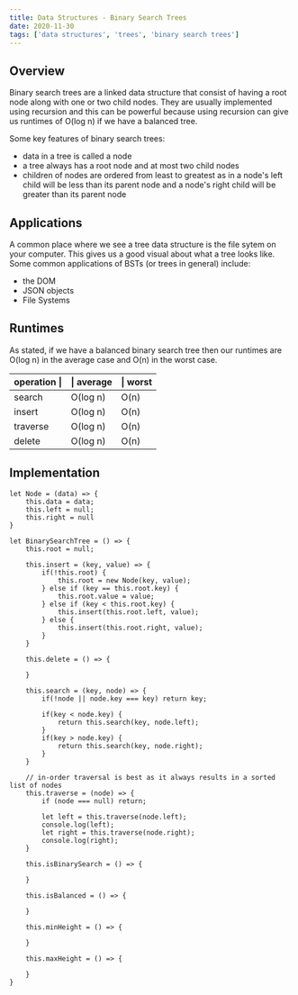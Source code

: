 ```yaml
---
title: Data Structures - Binary Search Trees
date: 2020-11-30
tags: ['data structures', 'trees', 'binary search trees']
---
```



## Overview

Binary search trees are a linked data structure that consist of having a root node along with one or two child nodes. They are usually implemented using recursion and this can be powerful because using recursion can give us runtimes of O(log n)
 if we have a balanced tree. 

Some key features of binary search trees:
- data in a tree is called a node
- a tree always has a root node and at most two child nodes
- children of nodes are ordered from least to greatest as in a node's left child will be less than its parent node and a node's right child will be greater than its parent node

## Applications

A common place where we see a tree data structure is the file sytem on your computer. This gives us a good visual about what a tree looks like.
Some common applications of BSTs (or trees in general) include:
- the DOM
- JSON objects
- File Systems 

## Runtimes

As stated, if we have a balanced binary search tree then our runtimes are O(log n) in the average case and O(n) in the worst case.

operation \| |\| average |\| worst
--- | --- | ---
search  	| O(log n) |	O(n) 
insert          | O(log n) |    O(n) 
traverse	| O(log n) |	O(n)
delete		| O(log n) |	O(n)

## Implementation
```
let Node = (data) => {
	this.data = data;
	this.left = null;
	this.right = null
}

let BinarySearchTree = () => {
	this.root = null;

	this.insert = (key, value) => {
		if(!this.root) {
			this.root = new Node(key, value);
		} else if (key == this.root.key) {
			this.root.value = value;
		} else if (key < this.root.key) {
			this.insert(this.root.left, value);
		} else {
			this.insert(this.root.right, value);
		}
	}
	
	this.delete = () => {

	}

	this.search = (key, node) => {
		if(!node || node.key === key) return key;
		
		if(key < node.key) {
			return this.search(key, node.left);
		}
		if(key > node.key) {
			return this.search(key, node.right);
		}
	}

	// in-order traversal is best as it always results in a sorted list of nodes
	this.traverse = (node) => {
		if (node === null) return;

		let left = this.traverse(node.left);
		console.log(left);
		let right = this.traverse(node.right);
		console.log(right);
	}

	this.isBinarySearch = () => {

	}

	this.isBalanced = () => {

	}
	
	this.minHeight = () => {

	}

	this.maxHeight = () => {

	}
}
```


